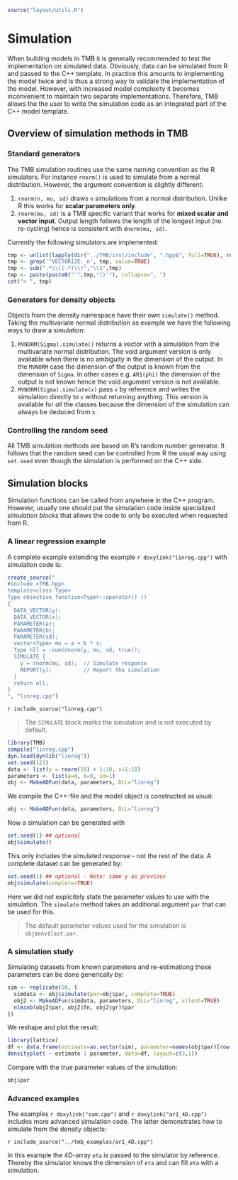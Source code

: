 ```r
source("layout/utils.R")
```

Simulation {#Simulation}
==========

When building models in TMB it is generally recommended to test the
implementation on simulated data. Obviously, data can be simulated
from R and passed to the C++ template. In practice this amounts to
implementing the model twice and is thus a strong way to validate the
implementation of the model.  However, with increased model complexity
it becomes inconvenient to maintain two separate
implementations. Therefore, TMB allows the the user to write the
simulation code as an integrated part of the C++ model template.


## Overview of simulation methods in TMB

### Standard generators

The TMB simulation routines use the same naming convention as the R
simulators. For instance `rnorm()` is used to simulate from a normal
distribution. However, the argument convention is slightly
different:

1. `rnorm(n, mu, sd)` draws `n` simulations from a normal
   distribution. Unlike R this works for **scalar parameters only**.
2. `rnorm(mu, sd)` is a TMB specific variant that works for
   **mixed scalar and vector input**. Output length follows the length of the
   longest input (no re-cycling) hence is consistent with `dnorm(mu, sd)`.

Currently the following simulators are implemented:

```r
tmp <- unlist(lapply(dir("../TMB/inst/include", ".hpp$", full=TRUE), readLines))
tmp <- grep('^VECTORIZE._n', tmp, value=TRUE)
tmp <- sub(".*\\((.*)\\)","\\1",tmp)
tmp <- paste(paste0("`",tmp,"()`"), collapse=", ")
cat("> ", tmp)
```

### Generators for density objects

Objects from the density namespace have their own `simulate()`
method. Taking the multivariate normal distribution as example we have
the following ways to draw a simulation:

1. `MVNORM(Sigma).simulate()` returns a vector with a simulation from
   the multivariate normal distribution. The void argument version is
   only available when there is no ambiguity in the dimension of the
   output. In the `MVNORM` case the dimension of the output is known
   from the dimension of `Sigma`. In other cases e.g. `AR1(phi)` the
   dimension of the output is not known hence the void argument
   version is not available.
2. `MVNORM(Sigma).simulate(x)` pass `x` by reference and writes the
   simulation directly to `x` without returning anything. This version
   is available for *all* the classes because the dimension of the
   simulation can always be deduced from `x`.

### Controlling the random seed

All TMB simulation methods are based on R's random number
generator. It follows that the random seed can be controlled from R
the usual way using `set.seed` even though the simulation is performed
on the C++ side.

## Simulation blocks

Simulation functions can be called from anywhere in the C++
program. However, usually one should put the simulation code inside
specialized *simulation blocks* that allows the code to only be
executed when requested from R.

### A linear regression example

A complete example extending the example `r doxylink("linreg.cpp")`
with simulation code is:

```r
create_source("
#include <TMB.hpp>
template<class Type>
Type objective_function<Type>::operator() ()
{
  DATA_VECTOR(y);
  DATA_VECTOR(x);
  PARAMETER(a);
  PARAMETER(b);
  PARAMETER(sd);
  vector<Type> mu = a + b * x;
  Type nll = -sum(dnorm(y, mu, sd, true));
  SIMULATE {
    y = rnorm(mu, sd);  // Simulate response
    REPORT(y);          // Report the simulation
  }
  return nll;
}
", "linreg.cpp")
```

`r include_source("linreg.cpp")`

> The `SIMULATE` block marks the simulation and is not executed by default.

```r
library(TMB)
compile("linreg.cpp")
dyn.load(dynlib("linreg"))
set.seed(123)
data <- list(y = rnorm(10) + 1:10, x=1:10)
parameters <- list(a=0, b=0, sd=1)
obj <- MakeADFun(data, parameters, DLL="linreg")
```

We compile the C++-file and the model object is constructed as usual:

```r
obj <- MakeADFun(data, parameters, DLL="linreg")
```

Now a simulation can be generated with

```r
set.seed(1) ## optional
obj$simulate()
```

This only includes the simulated response - not the rest of the
data. A complete dataset can be generated by:

```r
set.seed(1) ## optional - Note: same y as previous
obj$simulate(complete=TRUE)
```

Here we did not explicitely state the parameter values to use with the
simulation. The `simulate` method takes an additional argument `par`
that can be used for this.

> The default parameter values used for the simulation is
> `obj$env$last.par`.

### A simulation study

Simulating datasets from known parameters and re-estimationg those
parameters can be done generically by:

```r
sim <- replicate(50, {
  simdata <- obj$simulate(par=obj$par, complete=TRUE)
  obj2 <- MakeADFun(simdata, parameters, DLL="linreg", silent=TRUE)
  nlminb(obj2$par, obj2$fn, obj2$gr)$par
})
```

We reshape and plot the result:

```r
library(lattice)
df <- data.frame(estimate=as.vector(sim), parameter=names(obj$par)[row(sim)])
densityplot( ~ estimate | parameter, data=df, layout=c(3,1))
```

Compare with the true parameter values of the simulation:

```r
obj$par
```

### Advanced examples

The examples `r doxylink("sam.cpp")` and `r doxylink("ar1_4D.cpp")`
includes more advanced simulation code. The latter demonstrates how to
simulate from the density objects:

`r include_source("../tmb_examples/ar1_4D.cpp")`

In this example the 4D-array `eta` is passed to the simulator by
reference. Thereby the simulator knows the dimension of `eta` and can
fill `eta` with a simulation.
